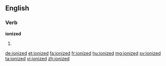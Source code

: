 ==English==

===Verb===
'''ionized'''

# {{en-past of|ionize}}

[[de:ionized]]
[[et:ionized]]
[[fa:ionized]]
[[fr:ionized]]
[[hu:ionized]]
[[mg:ionized]]
[[sv:ionized]]
[[ta:ionized]]
[[vi:ionized]]
[[zh:ionized]]